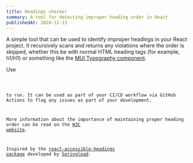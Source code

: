 ```yaml
---
title: Headings checker
summary: A tool for detecting improper heading order in React
publishedAt: 2024-12-13
---
```


A simple tool that can be used to identify improper headings in your React project. It recursively scans and returns any violations where the order is skipped, whether this be with normal HTML heading tags (for example, h1/H1) or something like the [MUI Typography component](https://mui.com/material-ui/react-typography/).

Use

<Code language="bash" code="npx headings checker" />

to run. It can be used as part of your CI/CD workflow via GitHub Actions to flag any issues as part of your development.&#x20;

More information about the importance of maintaining proper heading order can be read on the [W3C website](https://www.w3.org/WAI/tutorials/page-structure/headings/).

Inspired by the [react-accessible-headings package](https://github.com/springload/react-accessible-headings) developed by [Springload](https://www.springload.co.nz/).
